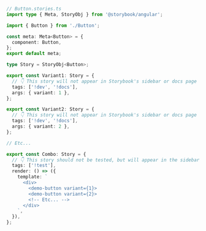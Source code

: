 ```ts
// Button.stories.ts
import type { Meta, StoryObj } from '@storybook/angular';

import { Button } from './Button';

const meta: Meta<Button> = {
  component: Button,
};
export default meta;

type Story = StoryObj<Button>;

export const Variant1: Story = {
  // 👇 This story will not appear in Storybook's sidebar or docs page
  tags: ['!dev', '!docs'],
  args: { variant: 1 },
};

export const Variant2: Story = {
  // 👇 This story will not appear in Storybook's sidebar or docs page
  tags: ['!dev', '!docs'],
  args: { variant: 2 },
};

// Etc...

export const Combo: Story = {
  // 👇 This story should not be tested, but will appear in the sidebar and docs page
  tags: ['!test'],
  render: () => ({
    template: `
      <div>
        <demo-button variant={1}>
        <demo-button variant={2}>
        <!-- Etc... -->
      </div>
    `,
  }),
};
```
